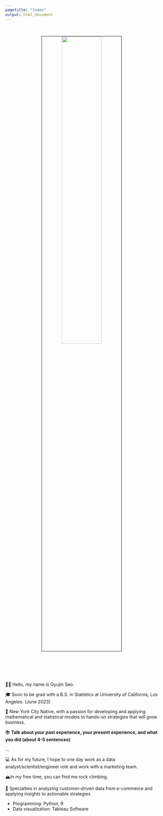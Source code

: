 ```yaml
---
pagetitle: "Index"
output: html_document
---
```


<link rel="stylesheet" href="styles.css" type="text/css">
<link rel="stylesheet" href="site_libs/academicons-1.9.1/css/academicons.min.css"/>

<br>

<p align="center">
<img src="images/profile_pic.JPG" style="width:50%; border:0.5px solid; margin-right: 20px" align="center">
</p>
<br>


<br><br><br>
👋🏽 Hello, my name is Gyujin Seo.

🎓 Soon to be grad with a B.S. in Statistics at University of California, Los Angeles. (June 2023)

🌇 New York City Native, with a passion for developing and applying mathematical and statistical models to hands-on strategies that will grow business.

📚 **Talk about your past experience, your present experience, and what you did (about 4-5 sentences)**

...


💻 As for my future, I hope to one day work as a data analyst/scientist/engineer role and work with a marketing team.



🏔In my free time, you can find me rock climbing.


💪 Specialties in analyzing customer-driven data from e-commerce and applying insights to actionable strategies

+ Programming: Python, R
+ Data visualization: Tableau Software

